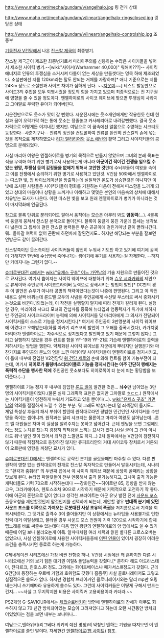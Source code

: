 http://www.mahq.net/mecha/gundam/v/angelhalo.jpg
링 전개 상태

http://www.mahq.net/mecha/gundam/v/lineart/angelhalo-ringsclosed.jpg
링 닫은 상태

http://www.mahq.net/mecha/gundam/v/lineart/angelhalo-controlship.jpg
조종부

[[기동전사 V건담]]에서 나온 [[잔스칼 제국]]의 최종병기. 

잔스칼 제국군이 제조한 최종병기로서 마리아주의를 신봉하는 수많은 사이커들을 넣어서 제조한 사이킥 병기.--[wiki:"사이커(Warhammer 40,000)" 워해머???]-- 사이킥 에너지로 인류의 투쟁심을 소거시켜 다툼이 없는 세상을 만들겟다는 명목 하에 제조되었다. 소설판에선 지름 120km라는 말도 안되는 거체를 자랑하며[* 애니 기준으로는 지름 24Km 정도로 소설판과 사이즈 차이가 심하게 난다. ~~[[지못미]]~~] 테스트 발동만으로 사이드3의 주민을 모두 퇴행시켰을 정도의 힘을 가지고 있으며 최종적으로는 전 지구권에 영향을 줄 수 있을 정도이다. 엔젤하이로의 사이코 웨이브에 맞으면 투쟁심이 사라지고 그야말로 무력한 유아가 되어버린다.

시운전만으로도 웃소가 맛이 갈 뻔했다. 시운전시에는 웃소개인에게만 작용한듯 한데 현실과 꿈이 오락가락 하는 통에 웃소는 정줄놓고 카사레리아로 내려갈뻔했다. 결국 웃소 자력으로 어떻게든 이겨내긴 했지만. 여담으로 이 꿈속에선 알몸으로 수영하는 샤크티도 등장한다--사춘기구나-- 인류의 정신을 컨트롤하여 인류를 완전히 잔스칼의 손에 넣는 것을 목적으로 제작하였으나 [[리가 밀리티어]]와 [[웃소 에빈]]의 활약 그리고 사이킥커들의 공명으로 분해되었다.

사실 마리아 여왕은 엔젤하이로를 병기의 목적으로 만들지 않았으며 그녀의 본래 목표는 적을 무력화 하기 위한 병기로서 사용하는게 아니라 '''아군이건 적이건 전쟁을 일으킬 수 있는 원망, 투쟁심 등의 감정들을 없애기 위해서 고안한 것'''인데 수뇌부들이 여왕을 속이고 이를 전쟁에서 승리하기 위한 병기로 사용하고 있던것. V건담 50화에서 엔젤하이로는 따스한 빛, 웜 바이브레이션을 방출하는데 실질적인 온도가 상승한것은 아니지만 이 빛에 조사된 사람들은 사이킥커들이 평화를 기원하는 마음이 전해져 따스함을 느끼게 되었고 상대의 마음이나 상황을 느끼거나 이해하고 몇몇은 본인의 마음속의 상처에 대해서 치유받는 묘사가 나온다. 이런 따스한 빛을 보고 원래 엔젤하이로가 병기가 아니라는 것이 마지막화에 언급된다.

참고로 블록 단위로 분리되어도 알아서 움직이는 모습은 아무리 봐도 '''염동력'''(…). 4블록씩 둥글게 뭉쳐서 잔스칼 본국으로 돌아간다. 블록이 둥글게 뭉친 가운데 틈세는 생각보다 넓은데 그 틈세에 걸린 잔스칼 병력들은 무슨 끈끈이에 걸린거마냥 같이 끌려나간다. 뭐.. 돌아갈 여력이 없어 곤란해 하던차에 잘된건지도.. 하지만 해당되는 부분을 잘보면 연방군도 같이 끌려간다.

잔스칼쪽이던 웃소측이던 사이킥커들이 얌전히 누워서 기도만 하고 있기에 여기에 공격이 가해지면 한번에 수십명씩 죽어나가는 셈이기에 무기를 사용하는걸 자제한다. --하지만 카테지나는 그런거 없다.--

[[슈퍼로봇대전 α]]에서는 [[wiki:"유제스 곳초" 어느 가면남]]의 기술 지원으로 만들어진 것으로 묘사된다.
여기서 뿜어지는 사이킥 웨이브에 대항하기 위해 [[슈우 시라카와]]의 제안으로 류세이와 주인공의 사이코드라이버 능력으로 상쇄시키는 방법이 발안[* DC판의 경우 이 발안은 슈우가 아니라 공명의 책략이었다는것이 나중에 판명된다. 그리고 이 작전내용도 살짝 바뀌는데 론드벨 모두의 사념을 주인공에게 수신및 부스터로 써서 중화시키는것으로 바뀐다.]되었는데, 이 작전을 실행할지 말지에 따라 전개가 갈리게 된다. 실행할 경우, 마리아와 샤크티 모녀의 간섭파를 증폭해 뉴타입과 염동력자가 위기에 처하지만 주인공의 사이코드라이버 능력에 의해 사이킥커들 및 마리아에게 그 의사가 전달되어 사이킥커들이 스스로 기능을 정지시킨다.[* 여기서 주인공이 3만명분의 사이킥 웨이브에 이겼다고 오해받는데(하필 아카기 리츠코의 발언이 그 오해를 증폭시켰다), 카가치및 마리아가 엔젤하이로는 자주적으로 정지했다고 발언하고 있기 때문에 그렇지 않다.]
그리고 실행하지 않았을 경우 컨트롤 함을 YF-19와 YF-21로 기습해 엔젤하이로의 출력을 저하시키는 방법을 행한다. 약체화된 사이킥 웨이브를 자군에게 뿌리지만 실행분기와 마찬가지로 주인공의 분노의 염을 느낀 마리아및 사이킥커들이 엔젤하이로를 정지시키고, 이 틈에 내부에 진입한 V2건담및 [[윙 건담 제로]]의 손에 의해 컨트롤 함이 기능부전이 되는데, 여기서 '''히이로가 롤링버스터라이플로 기능을 정지시킨다는 아주 간단히 행해지는 폭력적 수단을 행사한 덕에''' 주인공인 웃소보다도 히이로쪽이 더 눈에 띄는 황당함을 보여준다.(…)

엔젤하이로 기능 정지 후 내부에 침입한 [[론드 벨]]이 발견한 것은… '''뇌수'''만 남아있는 3만명의 사이킥커들이었다.(물론 실제 그래픽적 표현은 없지만 그야말로 [[ㅎㄷㄷ]].) 원작에서는 사이킥커들이 얌전하게 누워서 기도하고 있을 뿐이다(…). [[wiki:"유제스 곳초" 가면남]]의 악의를 절절하게 느낄 수 있는 부분. 뭐 그래도 박살나는데 덜 죄책감이 들지도… 게임 특성상 후둘겨 패서 부숴야 할텐데 원작대로라면 평범한 민간인인 사이킥커를 수만명을 죽이는 셈이니까. 원작과는 달리 샤크티는 물론이고 마리아 여왕도 살아남는데…론드 벨 대원들은 차마 이 실상을 알려주지는 못하고 넘어간다. 근데 엔딩을 보면 그럼에도 어느 정도 눈치를 챘는지 굉장히 죄책감을 느끼는 묘사가 있다.(사실 굳이 그 건이 아니라도 워낙 벌인 짓이 있어서 죄책감 느낄만도 하지…)
2차 알파에서는 V건담이 참전하지 않기 때문에 직접적으로 등장하진 않지만 쥬피트리안의 거대 사이코뮤 장치로서 거론되어 오르판에 영향을 끼쳤단 묘사가 있다.

[[슈퍼로봇대전 D]]에서는 엔젤하이로 공략전 분기를 골랐을때만 마주칠 수 있다. 다른 판권작의 영향 없는 원작대로의 전개로 잔스칼 독자적으로 만들어서 발동시키는데, 시나리오 "환각과 춤춰라" 의 두번째 맵에서 이 사이킥 웨이브 때문에 상당히 골때리는 상황을 맛보게 된다. 뉴타입 파일럿들이 전부 멘붕해서 출격 불가능해지고, 그나마 출격 가능한 캐릭터들도 기력 70으로 시작하는데다 ~~강화인간~~히이로만 85, 영향을 받지 않는 고우, 그라키에이스, 웬토스조차 90으로 시작하기 때문에 기력적으로 고전하기 딱 좋다.
이에 아군의 혼란으로 답이 없다고 생각한 브라이트는 아군 유닛 발진 전에 [[사운드 포스]] 출동요청을 제안할것인지 말것인지를 선택하게 되는데, 제안할 경우 '''반대쪽 분기에 있던 사운드 포스를 이쪽으로 가져오는 로봇대전 사상 초유의 폭권'''을 저지름으로서 기력을 회복시켜준다. 그 댓가로 출격수 3이 줄어들지만 이 상황에서는 뉴타입들 사용불가로 인한 전력 대거 이탈상태고, 불러올 경우 사운드 포스 전원이 기력 120으로 시작하기에 합체 맵노래를 바로 써줄수 있는데다 다음 맵인 광란의 엔젤하이로의 양 맵에서도 쓸 수 있기 때문에 어딜 보나 불러오는게 이득.
알파때처럼 여러 세력과 얽힌 별다른 크로스오버는 없었으나, 사실 엔젤하이로에 사용한 사이킥커들중에 [[하만 칸|어떤 인물]]이 있어서 굉장히 어려운 조건을 충족시키면 동료로 하는게 가능하다.

G제네레이션 시리즈에선 가장 비싼 전함중 하나.
V건담 시점에선 꽤 흔하지만 다른 시나리오에선 거의 보기 힘든 대기권 이탈& 돌입능력을 갖췄다.[* 흔하다 해도 아드라스테아, 잔다르크, 린호스JR 정도. 그외에는 화이트베이스나 페가서스III정도가 갖췄다. 근데 G건담에 등장하는 우르베 기함과 호위함도 갖췄다 흠좀무] 사실 콜로니레이저도 그렇고 실질적으론 쓸모가 없다. 하지만 경험치 브레이커인 콜로니레이저와는 달리 mp만 오링내는거니 쓰기에따라 유용하게 쓸수도 있다.
그런데 사이킥커들은 어떻게 구해서 만드는건지... ~~사실 그 무지막지한 비용은 사이킥커 고용비용이라 카더라.~~

PS2게임 G-SAVIOUR에서는 [[체코]][[슬로바키아]] 방면에 엔젤하이로의 잔해가 아무도 회수하지 않고 70 년간 방치되어있는 모습이 그려져있다고 하는데 오랜 시간동안 방치되어있었다는 점을 보면 내부는 보나마나...

여담으로,엔하위키(리그베다 위키의 예전 명칭)의 약칭인 엔하는 기원을 따져보면 이 엔젤하이로를 줄인 말이다. 자세한건 [[엔젤하이로(웹 사이트)]] 참조.
